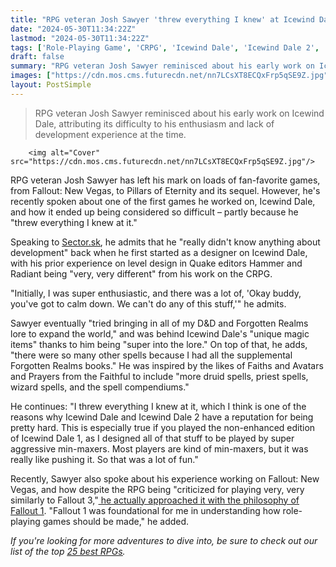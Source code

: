 ```yaml
---
title: "RPG veteran Josh Sawyer 'threw everything I knew' at Icewind Dale, which is partly why the D&D CRPG has 'a reputation for being pretty hard'"
date: "2024-05-30T11:34:22Z"
lastmod: "2024-05-30T11:34:22Z"
tags: ['Role-Playing Game', 'CRPG', 'Icewind Dale', 'Icewind Dale 2', 'Quake', 'Fallout: New Vegas', 'Pillars of Eternity', 'Forgotten Realms', 'D&D']
draft: false
summary: "RPG veteran Josh Sawyer reminisced about his early work on Icewind Dale, attributing its difficulty to his enthusiasm and lack of development experience at the time."
images: ["https://cdn.mos.cms.futurecdn.net/nn7LCsXT8ECQxFrp5qSE9Z.jpg"]
layout: PostSimple
---
```

> RPG veteran Josh Sawyer reminisced about his early work on Icewind Dale, attributing its difficulty to his enthusiasm and lack of development experience at the time.


        <img alt="Cover" src="https://cdn.mos.cms.futurecdn.net/nn7LCsXT8ECQxFrp5qSE9Z.jpg"/>
        
RPG veteran Josh Sawyer has left his mark on loads of fan-favorite games, from Fallout: New Vegas, to Pillars of Eternity and its sequel. However, he's recently spoken about one of the first games he worked on, Icewind Dale, and how it ended up being considered so difficult – partly because he "threw everything I knew at it."

Speaking to [<u>Sector.sk</u>](https://www.sector.sk/game-news/297795/josh-sawyer-reflects-on-design-evolution-from-icewind-dale-to-pentiment.htm), he admits that he "really didn't know anything about development" back when he first started as a designer on Icewind Dale, with his prior experience on level design in Quake editors Hammer and Radiant being "very, very different" from his work on the CRPG. 

"Initially, I was super enthusiastic, and there was a lot of, 'Okay buddy, you've got to calm down. We can't do any of this stuff,'" he admits. 

Sawyer eventually "tried bringing in all of my D&D and Forgotten Realms lore to expand the world," and was behind Icewind Dale's "unique magic items" thanks to him being "super into the lore." On top of that, he adds, "there were so many other spells because I had all the supplemental Forgotten Realms books." He was inspired by the likes of Faiths and Avatars and Prayers from the Faithful to include "more druid spells, priest spells, wizard spells, and the spell compendiums." 

He continues: "I threw everything I knew at it, which I think is one of the reasons why Icewind Dale and Icewind Dale 2 have a reputation for being pretty hard. This is especially true if you played the non-enhanced edition of Icewind Dale 1, as I designed all of that stuff to be played by super aggressive min-maxers. Most players are kind of min-maxers, but it was really like pushing it. So that was a lot of fun."

Recently, Sawyer also spoke about his experience working on Fallout: New Vegas, and how despite the RPG being "criticized for playing very, very similarly to Fallout 3,"[<u> he actually approached it with the philosophy of Fallout 1</u>](https://www.gamesradar.com/games/fallout/fallout-new-vegas-director-says-the-rpg-was-criticized-for-playing-very-similarly-to-fallout-3-but-his-true-inspiration-was-fallout-1/). "Fallout 1 was foundational for me in understanding how role-playing games should be made," he added.

*If you're looking for more adventures to dive into, be sure to check out our list of the top *[<u><em>25 best RPGs</em></u>](https://www.gamesradar.com/best-rpg-games/)*.*
        